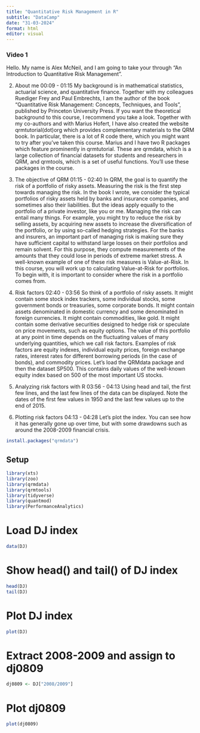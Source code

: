 ```yaml
---
title: "Quantitative Risk Management in R"
subtitle: "DataCamp"
date: "31-03-2024"
format: html
editor: visual
---
```



### Video 1

Hello. My name is Alex McNeil, and I am going to take your through "An Introduction to Quantitative Risk Management".

2.  About me 00:09 - 01:15 My background is in mathematical statistics, actuarial science, and quantitative finance. Together with my colleagues Ruediger Frey and Paul Embrechts, I am the author of the book "Quantitative Risk Management: Concepts, Techniques, and Tools", published by Princeton University Press. If you want the theoretical background to this course, I recommend you take a look. Together with my co-authors and with Marius Hofert, I have also created the website qrmtutorial(dot)org which provides complementary materials to the QRM book. In particular, there is a lot of R code there, which you might want to try after you've taken this course. Marius and I have two R packages which feature prominently in qrmtutorial. These are qrmdata, which is a large collection of financial datasets for students and researchers in QRM, and qrmtools, which is a set of useful functions. You'll use these packages in the course.

3.  The objective of QRM 01:15 - 02:40 In QRM, the goal is to quantify the risk of a portfolio of risky assets. Measuring the risk is the first step towards managing the risk. In the book I wrote, we consider the typical portfolios of risky assets held by banks and insurance companies, and sometimes also their liabilities. But the ideas apply equally to the portfolio of a private investor, like you or me. Managing the risk can entail many things. For example, you might try to reduce the risk by selling assets, by acquiring new assets to increase the diversification of the portfolio, or by using so-called hedging strategies. For the banks and insurers, an important part of managing risk is making sure they have sufficient capital to withstand large losses on their portfolios and remain solvent. For this purpose, they compute measurements of the amounts that they could lose in periods of extreme market stress. A well-known example of one of these risk measures is Value-at-Risk. In this course, you will work up to calculating Value-at-Risk for portfolios. To begin with, it is important to consider where the risk in a portfolio comes from.

4.  Risk factors 02:40 - 03:56 So think of a portfolio of risky assets. It might contain some stock index trackers, some individual stocks, some government bonds or treasuries, some corporate bonds. It might contain assets denominated in domestic currency and some denominated in foreign currencies. It might contain commodities, like gold. It might contain some derivative securities designed to hedge risk or speculate on price movements, such as equity options. The value of this portfolio at any point in time depends on the fluctuating values of many underlying quantities, which we call risk factors. Examples of risk factors are equity indexes, individual equity prices, foreign exchange rates, interest rates for different borrowing periods (in the case of bonds), and commodity prices. Let's load the QRMdata package and then the dataset SP500. This contains daily values of the well-known equity index based on 500 of the most important US stocks.

5.  Analyzing risk factors with R 03:56 - 04:13 Using head and tail, the first few lines, and the last few lines of the data can be displayed. Note the dates of the first few values in 1950 and the last few values up to the end of 2015.

6.  Plotting risk factors 04:13 - 04:28 Let's plot the index. You can see how it has generally gone up over time, but with some drawdowns such as around the 2008-2009 financial crisis.


```r
install.packages("qrmdata")
```
## Setup

```r
library(xts)
library(zoo)
library(qrmdata)
library(qrmtools)
library(tidyverse)
library(quantmod)
library(PerformanceAnalytics)

```


# Load DJ index
```r
data(DJ)
```


# Show head() and tail() of DJ index
```r
head(DJ)
tail(DJ)
```

# Plot DJ index
```r
plot(DJ)
```


# Extract 2008-2009 and assign to dj0809
```r
dj0809 <- DJ["2008/2009"]
```


# Plot dj0809
```r
plot(dj0809)

```




